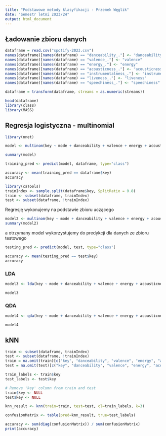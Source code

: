 ```yaml
---
title: "Podstawowe metody klasyfikacji - Przemek Węglik"
date: "Semestr letni 2023/24"
output: html_document
---
```


## Ładowanie zbioru danych

```r
dataframe = read.csv("spotify-2023.csv")
names(dataframe)[names(dataframe) == "danceability_."] <- "danceability"
names(dataframe)[names(dataframe) == "valence_."] <- "valence"
names(dataframe)[names(dataframe) == "energy_."] <- "energy"
names(dataframe)[names(dataframe) == "acousticness_."] <- "acousticness"
names(dataframe)[names(dataframe) == "instrumentalness_."] <- "instrumentalness"
names(dataframe)[names(dataframe) == "liveness_."] <- "liveness"
names(dataframe)[names(dataframe) == "speechiness_."] <- "speechiness"

dataframe = transform(dataframe, streams = as.numeric(streams))

head(dataframe)
library(class)
library(MASS)
```

## Regresja logistyczna - multinomial

```r
library(nnet) 

model <- multinom(key ~ mode + danceability + valence + energy + acousticness, data = dataframe) 

summary(model)
```
```r
training_pred <- predict(model, dataframe, type="class")

accuracy <- mean(training_pred == dataframe$key)
accuracy
```

```r
library(caTools)
trainIndex <- sample.split(dataframe$key, SplitRatio = 0.8)
train <- subset(dataframe, trainIndex)
test <- subset(dataframe, !trainIndex)
```

Regresję wykonujemy na podstawie zbioru uczącego
```r
model2 <- multinom(key ~ mode + danceability + valence + energy + acousticness, data = train) 
summary(model2)
```
a otrzymany model wykorzystujemy do predykcji dla danych ze zbioru testowego
```r
testing_pred <- predict(model, test, type="class")

accuracy <- mean(testing_pred == test$key)
accuracy
```


### LDA

```r
model3 <- lda(key ~ mode + danceability + valence + energy + acousticness, data = train) 

model3
```


### QDA

```r
model4 <- qda(key ~ mode + danceability + valence + energy + acousticness, data = train) 

model4
```

## kNN


```r
train <- subset(dataframe, trainIndex)
test <- subset(dataframe, !trainIndex)
train = na.omit(train)[c("key", "danceability", "valence", "energy", "acousticness")]
test = na.omit(test)[c("key", "danceability", "valence", "energy", "acousticness")]

train_labels <- train$key
test_labels <- test$key

# Remove 'key' column from train and test
train$key <- NULL
test$key <- NULL

knn_result <- knn(train=train, test=test, cl=train_labels, k=3)

confusionMatrix <- table(pred=knn_result, true=test_labels)

accuracy <- sum(diag(confusionMatrix)) / sum(confusionMatrix)
print(accuracy)
```
